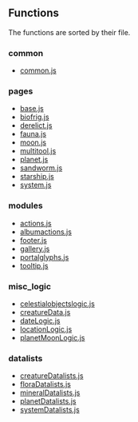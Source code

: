 ==Functions==
The functions are sorted by their file.

===common===
* [[common.js]]

===pages===
* [[base.js]]
* [[biofrig.js]]
* [[derelict.js]]
* [[fauna.js]]
* [[moon.js]]
* [[multitool.js]]
* [[planet.js]]
* [[sandworm.js]]
* [[starship.js]]
* [[system.js]]

===modules===
* [[actions.js]]
* [[albumactions.js]]
* [[footer.js]]
* [[gallery.js]]
* [[portalglyphs.js]]
* [[tooltip.js]]

===misc_logic===
* [[celestialobjectslogic.js]]
* [[creatureData.js]]
* [[dateLogic.js]]
* [[locationLogic.js]]
* [[planetMoonLogic.js]]

===datalists===
* [[creatureDatalists.js]]
* [[floraDatalists.js]]
* [[mineralDatalists.js]]
* [[planetDatalists.js]]
* [[systemDatalists.js]]